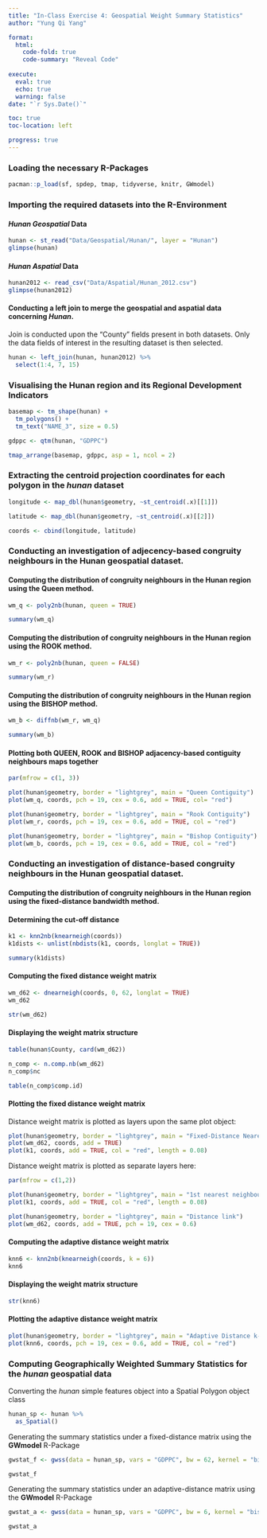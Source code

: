 ```yaml
---
title: "In-Class Exercise 4: Geospatial Weight Summary Statistics"
author: "Yung Qi Yang"

format: 
  html:
    code-fold: true
    code-summary: "Reveal Code"
    
execute: 
  eval: true
  echo: true
  warning: false
date: "`r Sys.Date()`"

toc: true
toc-location: left

progress: true
---
```


### Loading the necessary R-Packages

```r

pacman::p_load(sf, spdep, tmap, tidyverse, knitr, GWmodel)

```

### Importing the required datasets into the R-Environment

#### *Hunan* ***Geospatial*** Data

```r

hunan <- st_read("Data/Geospatial/Hunan/", layer = "Hunan")
glimpse(hunan)

```

#### *Hunan* ***Aspatial*** Data

```r

hunan2012 <- read_csv("Data/Aspatial/Hunan_2012.csv")
glimpse(hunan2012)

```

#### Conducting a left join to merge the geospatial and aspatial data concerning *Hunan*.

Join is conducted upon the "County" fields present in both datasets. Only the data fields of interest in the resulting dataset is then selected.

```r

hunan <- left_join(hunan, hunan2012) %>% 
  select(1:4, 7, 15)

```

### Visualising the Hunan region and its Regional Development Indicators

```r

basemap <- tm_shape(hunan) +
  tm_polygons() +
  tm_text("NAME_3", size = 0.5)

gdppc <- qtm(hunan, "GDPPC")

tmap_arrange(basemap, gdppc, asp = 1, ncol = 2)

```

### Extracting the centroid projection coordinates for each polygon in the *hunan* dataset

```r

longitude <- map_dbl(hunan$geometry, ~st_centroid(.x)[[1]])

latitude <- map_dbl(hunan$geometry, ~st_centroid(.x)[[2]])

coords <- cbind(longitude, latitude)

```

### Conducting an investigation of adjecency-based congruity neighbours in the **Hunan** geospatial dataset.

#### Computing the distribution of congruity neighbours in the Hunan region using the **Queen** method.

```r

wm_q <- poly2nb(hunan, queen = TRUE)

summary(wm_q)

```

#### Computing the distribution of congruity neighbours in the Hunan region using the **ROOK** method.

```r

wm_r <- poly2nb(hunan, queen = FALSE)

summary(wm_r)

```

#### Computing the distribution of congruity neighbours in the Hunan region using the **BISHOP** method.

```r

wm_b <- diffnb(wm_r, wm_q)

summary(wm_b)

```



#### Plotting both **QUEEN**, **ROOK** and **BISHOP** adjacency-based contiguity neighbours maps together

```r

par(mfrow = c(1, 3))

plot(hunan$geometry, border = "lightgrey", main = "Queen Contiguity")
plot(wm_q, coords, pch = 19, cex = 0.6, add = TRUE, col= "red")

plot(hunan$geometry, border = "lightgrey", main = "Rook Contiguity")
plot(wm_r, coords, pch = 19, cex = 0.6, add = TRUE, col = "red")

plot(hunan$geometry, border = "lightgrey", main = "Bishop Contiguity")
plot(wm_b, coords, pch = 19, cex = 0.6, add = TRUE, col = "red")

```

### Conducting an investigation of distance-based congruity neighbours in the **Hunan** geospatial dataset.

#### Computing the distribution of congruity neighbours in the Hunan region using the fixed-distance bandwidth method.

#### Determining the cut-off distance

```r

k1 <- knn2nb(knearneigh(coords))
k1dists <- unlist(nbdists(k1, coords, longlat = TRUE))

summary(k1dists)

```

#### Computing the fixed distance weight matrix

```r

wm_d62 <- dnearneigh(coords, 0, 62, longlat = TRUE)
wm_d62

str(wm_d62)

```

#### Displaying the weight matrix structure

```r

table(hunan$County, card(wm_d62))

n_comp <- n.comp.nb(wm_d62)
n_comp$nc

table(n_comp$comp.id)

```

#### Plotting the fixed distance weight matrix

Distance weight matrix is plotted as layers upon the same plot object:

```r

plot(hunan$geometry, border = "lightgrey", main = "Fixed-Distance Nearest Neighbour within 62km")
plot(wm_d62, coords, add = TRUE)
plot(k1, coords, add = TRUE, col = "red", length = 0.08)

```

Distance weight matrix is plotted as separate layers here:

```r

par(mfrow = c(1,2))

plot(hunan$geometry, border = "lightgrey", main = "1st nearest neighbours")
plot(k1, coords, add = TRUE, col = "red", length = 0.08)

plot(hunan$geometry, border = "lightgrey", main = "Distance link")
plot(wm_d62, coords, add = TRUE, pch = 19, cex = 0.6)

```

#### Computing the adaptive distance weight matrix

```r

knn6 <- knn2nb(knearneigh(coords, k = 6))
knn6

```

#### Displaying the weight matrix structure

```r

str(knn6)

```

#### Plotting the adaptive distance weight matrix

```r

plot(hunan$geometry, border = "lightgrey", main = "Adaptive Distance k-Nearest Neighbours (k = 6)")
plot(knn6, coords, pch = 19, cex = 0.6, add = TRUE, col = "red")

```

### Computing Geographically Weighted Summary Statistics for the *hunan* geospatial data

Converting the *hunan* simple features object into a Spatial Polygon object class

```r

hunan_sp <- hunan %>% 
  as_Spatial()

```

Generating the summary statistics under a fixed-distance matrix using the **GWmodel** R-Package

```r

gwstat_f <- gwss(data = hunan_sp, vars = "GDPPC", bw = 62, kernel = "bisquare", adaptive = FALSE, longlat = TRUE)

gwstat_f

```

Generating the summary statistics under an adaptive-distance matrix using the **GWmodel** R-Package

```r

gwstat_a <- gwss(data = hunan_sp, vars = "GDPPC", bw = 6, kernel = "bisquare", adaptive = TRUE, longlat = TRUE)

gwstat_a

```
